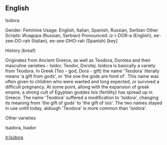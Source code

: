 ==English==

{{wikify}}

Isidora

Gender: Feminine 
Usage: English, Italian, Spanish, Russian, Serbian 
Other Scripts: Исидора (Russian, Serbian) 
Pronounced: iz-i-DOR-a (English), ee-zee-DO-rah (Italian), ee-see-DHO-rah (Spanish)   [key] 
 
History (breaf)

Originates from Ancient Greece, as well as Teodora, Dorotea and their masculine varieties - Isidor, Teodor, Dorotej. 
Isidora is basically a variety from Teodora. In Greek (Teo - god, Dora - gift) the name 'Teodora' literally means 'a gift from gods', or 'the one the gods are fond of'. This name was often given to children who were wanted and long expected, or survived a difficult pregnancy. 
At some point, allong with the expansion of greek empire, a strong cult of Egyptian goddes Isis (fertility) has spread up in Greece. The name 'Teodora' suffered a modification to 'Isidora', changing its meaning from 'the gift of gods' to 'the gift of Isis'. The two names stayed in use untill today, aldough 'Teodora' is more common than 'Isidora'. 

Other varieties

Isadora, 
Isador

[[it:Isidora]]